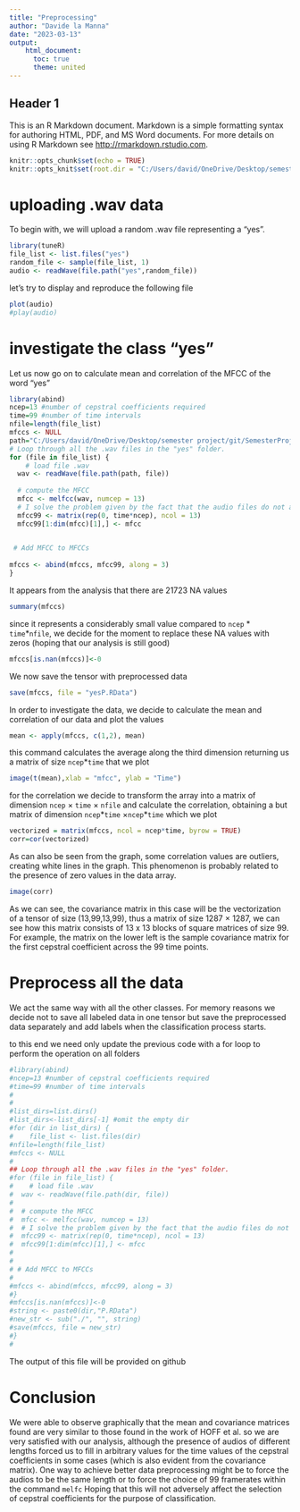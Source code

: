 ```yaml
---
title: "Preprocessing"
author: "Davide la Manna"
date: "2023-03-13"
output:
    html_document:
      toc: true
      theme: united
---
```


Header 1
---------------
This is an R Markdown document. Markdown is a simple formatting syntax for authoring HTML, PDF, and MS Word documents. For more details on using R Markdown see <http://rmarkdown.rstudio.com>.
    

```r
knitr::opts_chunk$set(echo = TRUE)
knitr::opts_knit$set(root.dir = "C:/Users/david/OneDrive/Desktop/semester project/git/SemesterProject/speech_commands_v0.02.tar/speech_commands_v0.02")
```

# uploading .wav data

To begin with, we will upload a random .wav file representing a "yes".

```r
library(tuneR)
file_list <- list.files("yes")  
random_file <- sample(file_list, 1) 
audio <- readWave(file.path("yes",random_file))
```

let's try to display and reproduce the following file

```r
plot(audio)
#play(audio)
```

# investigate the class "yes"

Let us now go on to calculate mean and correlation of the MFCC of the word "yes"

```r
library(abind)
ncep=13 #number of cepstral coefficients required
time=99 #number of time intervals
nfile=length(file_list)
mfccs <- NULL
path="C:/Users/david/OneDrive/Desktop/semester project/git/SemesterProject/speech_commands_v0.02.tar/speech_commands_v0.02/yes"
# Loop through all the .wav files in the "yes" folder.
for (file in file_list) {
    # load file .wav
  wav <- readWave(file.path(path, file))
  
  # compute the MFCC
  mfcc <- melfcc(wav, numcep = 13)
  # I solve the problem given by the fact that the audio files do not all have the same time length by adding zeros to the matrix to force them to have the same size
  mfcc99 <- matrix(rep(0, time*ncep), ncol = 13)
  mfcc99[1:dim(mfcc)[1],] <- mfcc

  
 # Add MFCC to MFCCs
  
mfccs <- abind(mfccs, mfcc99, along = 3)
}
```

It appears from the analysis that there are 21723 NA values

```r
summary(mfccs)
```

since it represents a considerably small value compared to `ncep` \* `time`\*`nfile`, we decide for the moment to replace these NA values with zeros (hoping that our analysis is still good)

```r
mfccs[is.nan(mfccs)]<-0
```

We now save the tensor with preprocessed data

```r
save(mfccs, file = "yesP.RData")
```

In order to investigate the data, we decide to calculate the mean and correlation of our data and plot the values

```r
mean <- apply(mfccs, c(1,2), mean)
```

this command calculates the average along the third dimension returning us a matrix of size `ncep`\*`time` that we plot

```r
image(t(mean),xlab = "mfcc", ylab = "Time")
```

for the correlation we decide to transform the array into a matrix of dimension `ncep` $\times$ `time` $\times$ `nfile` and calculate the correlation, obtaining a but matrix of dimension `ncep`\*`time` $\times$`ncep`\*`time` which we plot

```r
vectorized = matrix(mfccs, ncol = ncep*time, byrow = TRUE)
corr=cor(vectorized)
```

As can also be seen from the graph, some correlation values are outliers, creating white lines in the graph. This phenomenon is probably related to the presence of zero values in the data array.

```r
image(corr)
```

As we can see, the covariance matrix in this case will be the vectorization of a tensor of size (13,99,13,99), thus a matrix of size 1287 × 1287, we can see how this matrix consists of 13 x 13 blocks of square matrices of size 99. For example, the matrix on the lower left is the sample covariance matrix for the first cepstral coefficient across the 99 time points.

# Preprocess all the data

We act the same way with all the other classes. For memory reasons we decide not to save all labeled data in one tensor but save the preprocessed data separately and add labels when the classification process starts.

to this end we need only update the previous code with a for loop to perform the operation on all folders 

```r
#library(abind)
#ncep=13 #number of cepstral coefficients required
#time=99 #number of time intervals
#
#
#list_dirs=list.dirs()
#list_dirs<-list_dirs[-1] #omit the empty dir
#for (dir in list_dirs) {
#    file_list <- list.files(dir)  
#nfile=length(file_list)
#mfccs <- NULL
#
## Loop through all the .wav files in the "yes" folder.
#for (file in file_list) {
#    # load file .wav
#  wav <- readWave(file.path(dir, file))
#  
#  # compute the MFCC
#  mfcc <- melfcc(wav, numcep = 13)
#  # I solve the problem given by the fact that the audio files do not all     have #the same time length by adding zeros to the matrix to force them     to have the #same size
#  mfcc99 <- matrix(rep(0, time*ncep), ncol = 13)
#  mfcc99[1:dim(mfcc)[1],] <- mfcc
#
#  
# # Add MFCC to MFCCs
#  
#mfccs <- abind(mfccs, mfcc99, along = 3)
#}
#mfccs[is.nan(mfccs)]<-0
#string <- paste0(dir,"P.RData")
#new_str <- sub("./", "", string) 
#save(mfccs, file = new_str)
#}
#
```

The output of this file will be provided on github

# Conclusion

We were able to observe graphically that the mean and covariance matrices found are very similar to those found in the work of HOFF et al. so we are very satisfied with our analysis, although the presence of audios of different lengths forced us to fill in arbitrary values for the time values of the cepstral coefficients in some cases (which is also evident from the covariance matrix). One way to achieve better data preprocessing might be to force the audios to be the same length or to force the choice of 99 framerates within the command `melfc` Hoping that this will not adversely affect the selection of cepstral coefficients for the purpose of classification.

